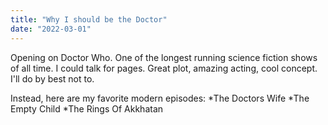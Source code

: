 ---
title: "Why I should be the Doctor"
date: "2022-03-01"
---

Opening on Doctor Who. One of the longest running science fiction shows of all time.
I could talk for pages. Great plot, amazing acting, cool concept.
I'll do by best not to.

Instead, here are my favorite modern episodes:
*The Doctors Wife
*The Empty Child
*The Rings Of Akkhatan